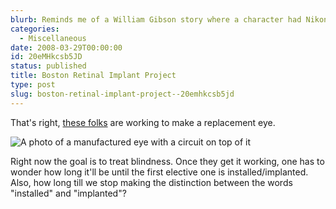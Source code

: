 ```yaml
---
blurb: Reminds me of a William Gibson story where a character had Nikon eyes
categories:
  - Miscellaneous
date: 2008-03-29T00:00:00
id: 20eMHkcsb5JD
status: published
title: Boston Retinal Implant Project
type: post
slug: boston-retinal-implant-project--20emhkcsb5jd
---
```


That's right, [these folks](https://www.bostonretinalimplant.org/) are working to make a replacement eye. 

<Img src="bionic_eye_boston_retinal_implace_project.jpg" alt="A photo of a manufactured eye with a circuit on top of it" />

Right now the goal is to treat blindness. Once they get it working, one has to wonder how long it'll be until the first elective one is installed/implanted. Also, how long till we stop making the distinction between the words "installed" and "implanted"?

